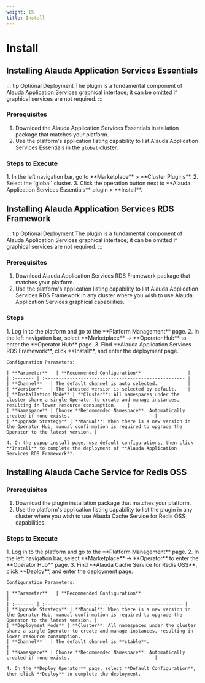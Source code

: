 ```yaml
---
weight: 15
title: Install
---
```


# Install

## Installing Alauda Application Services Essentials

::: tip Optional Deployment
The plugin is a fundamental component of Alauda Application Services graphical interface; it can be omitted if graphical services are not required.
:::

### Prerequisites

1. Download the Alauda Application Services Essentials installation package that matches your platform.
2. Use the platform's application listing capability to list Alauda Application Services Essentials in the `global` cluster.

### Steps to Execute

<Tabs>
  <Tab label="Web Console">
    1. In the left navigation bar, go to **Marketplace** > **Cluster Plugins**.
    2. Select the `global` cluster.
    3. Click the operation button next to **Alauda Application Services Essentials** plugin > **Install**.
  </Tab>
</Tabs>

## Installing Alauda Application Services RDS Framework

::: tip Optional Deployment
The plugin is a fundamental component of Alauda Application Services graphical interface; it can be omitted if graphical services are not required.
:::

### Prerequisites

1. Download Alauda Application Services RDS Framework package that matches your platform.
2. Use the platform's application listing capability to list Alauda Application Services RDS Framework in any cluster where you wish to use Alauda Application Services graphical capabilities.

### Steps

<Tabs>
  <Tab label="Web Console">
    1. Log in to the platform and go to the **Platform Management** page.
    2. In the left navigation bar, select **Marketplace** -> **Operator Hub** to enter the **Operator Hub** page.
    3. Find **Alauda Application Services RDS Framework**, click **Install**, and enter the deployment page.

    Configuration Parameters:

    | **Parameter**   | **Recommended Configuration**                 |
    | :------- | :--------------------------------------------------- |
    | **Channel**   | The default channel is auto selected.           |
    | **Version**   | The latested version is selected by default.    |
    | **Installation Mode** | **Cluster**: All namespaces under the cluster share a single Operator to create and manage instances, resulting in lower resource consumption.    |
    | **Namespace** | Choose **Recommended Namespace**: Automatically created if none exists.                               |
    | **Upgrade Strategy** | **Manual**: When there is a new version in the Operator Hub, manual confirmation is required to upgrade the Operator to the latest version. |

    4. On the popup install page, use default configurations, then click **Install** to complete the deployment of **Alauda Application Services RDS Framework**.
  </Tab>
</Tabs>

## Installing Alauda Cache Service for Redis OSS

### Prerequisites

1. Download the plugin installation package that matches your platform.
2. Use the platform's application listing capability to list the plugin in any cluster where you wish to use Alauda Cache Service for Redis OSS capabilities.

### Steps to Execute

<Tabs>
  <Tab label="Web Console">
    1. Log in to the platform and go to the **Platform Management** page.
    2. In the left navigation bar, select **Marketplace** -> **Operator** to enter the **Operator Hub** page.
    3. Find **Alauda Cache Service for Redis OSS**, click **Deploy**, and enter the deployment page.

    Configuration Parameters:

    | **Parameter**   | **Recommended Configuration**                                            |
    | :------- | :-------------------------------------------------- |
    | **Upgrade Strategy** | **Manual**: When there is a new version in the Operator Hub, manual confirmation is required to upgrade the Operator to the latest version. |
    | **Deployment Mode** | **Cluster**: All namespaces under the cluster share a single Operator to create and manage instances, resulting in lower resource consumption.    |
    | **Channel**   | The default channel is **stable**.                           |
    | **Namespace** | Choose **Recommended Namespace**: Automatically created if none exists.                               |

    4. On the **Deploy Operator** page, select **Default Configuration**, then click **Deploy** to complete the deployment.
  </Tab>
</Tabs>
